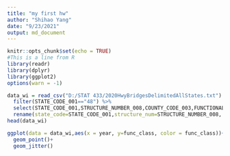 ```yaml
---
title: "my first hw"
author: "Shihao Yang"
date: "9/23/2021"
output: md_document
---
```


```r
knitr::opts_chunk$set(echo = TRUE)
#This is a line from R
library(readr)
library(dplyr)
library(ggplot2)
options(warn = -1)
```


```r
data_wi = read_csv("D:/STAT 433/2020HwyBridgesDelimitedAllStates.txt") %>% 
  filter(STATE_CODE_001=="48") %>% 
  select(STATE_CODE_001,STRUCTURE_NUMBER_008,COUNTY_CODE_003,FUNCTIONAL_CLASS_026,YEAR_BUILT_027) %>% 
  rename(state_code=STATE_CODE_001,structure_num=STRUCTURE_NUMBER_008, county_code=COUNTY_CODE_003, func_class=FUNCTIONAL_CLASS_026, year=YEAR_BUILT_027)
head(data_wi)
```

```r
ggplot(data = data_wi,aes(x = year, y=func_class, color = func_class))+
  geom_point()+
  geom_jitter()
```
